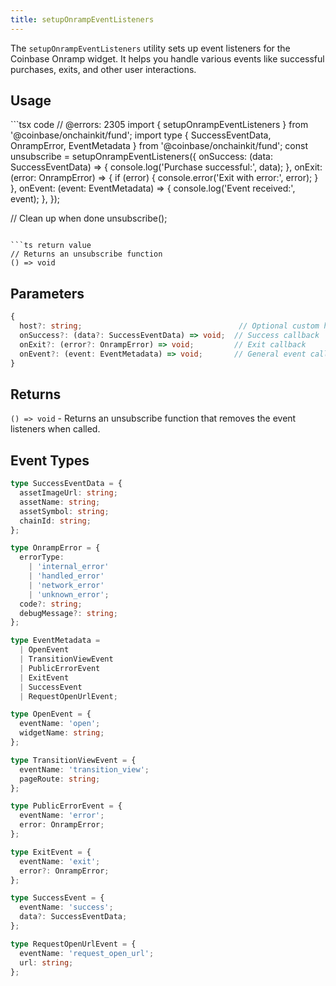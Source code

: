 ```yaml
---
title: setupOnrampEventListeners
---
```


The `setupOnrampEventListeners` utility sets up event listeners for the Coinbase Onramp widget. It helps you handle various events like successful purchases, exits, and other user interactions.

## Usage

<CodeGroup>
```tsx code
// @errors: 2305
import { setupOnrampEventListeners } from '@coinbase/onchainkit/fund';
import type { SuccessEventData, OnrampError, EventMetadata } from '@coinbase/onchainkit/fund';
const unsubscribe = setupOnrampEventListeners({
  onSuccess: (data: SuccessEventData) => {
    console.log('Purchase successful:', data);
  },
  onExit: (error: OnrampError) => {
    if (error) {
      console.error('Exit with error:', error);
    }
  },
  onEvent: (event: EventMetadata) => {
    console.log('Event received:', event);
  },
});

// Clean up when done
unsubscribe();

````

```ts return value
// Returns an unsubscribe function
() => void
````

</CodeGroup>

## Parameters

```typescript
{
  host?: string;                                   // Optional custom host URL
  onSuccess?: (data?: SuccessEventData) => void;  // Success callback
  onExit?: (error?: OnrampError) => void;         // Exit callback
  onEvent?: (event: EventMetadata) => void;       // General event callback
}
```

## Returns

`() => void` - Returns an unsubscribe function that removes the event listeners when called.

## Event Types

```typescript
type SuccessEventData = {
  assetImageUrl: string;
  assetName: string;
  assetSymbol: string;
  chainId: string;
};

type OnrampError = {
  errorType:
    | 'internal_error'
    | 'handled_error'
    | 'network_error'
    | 'unknown_error';
  code?: string;
  debugMessage?: string;
};

type EventMetadata =
  | OpenEvent
  | TransitionViewEvent
  | PublicErrorEvent
  | ExitEvent
  | SuccessEvent
  | RequestOpenUrlEvent;

type OpenEvent = {
  eventName: 'open';
  widgetName: string;
};

type TransitionViewEvent = {
  eventName: 'transition_view';
  pageRoute: string;
};

type PublicErrorEvent = {
  eventName: 'error';
  error: OnrampError;
};

type ExitEvent = {
  eventName: 'exit';
  error?: OnrampError;
};

type SuccessEvent = {
  eventName: 'success';
  data?: SuccessEventData;
};

type RequestOpenUrlEvent = {
  eventName: 'request_open_url';
  url: string;
};
```
